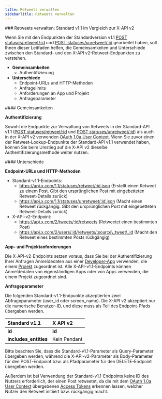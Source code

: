 ```yaml
---
title: Retweets verwalten
sidebarTitle: Retweets verwalten
---
```


<div id="manage-retweets-standard-v11-compared-to-x-api-v2">
  ### Retweets verwalten: Standard v1.1 im Vergleich zur X-API v2
</div>

Wenn Sie mit den Endpunkten der Standardversion v1.1 [POST statuses/retweet/:id](https://developer.x.com/en/docs/twitter-api/v1/tweets/post-and-engage/api-reference/post-statuses-retweet-id) und [POST statuses/unretweet/:id](https://developer.x.com/en/docs/twitter-api/v1/tweets/post-and-engage/api-reference/post-statuses-unretweet-id) gearbeitet haben, soll Ihnen dieser Leitfaden helfen, die Gemeinsamkeiten und Unterschiede zwischen den Standard- und den X-API v2-Retweet-Endpunkten zu verstehen.

- **Gemeinsamkeiten**
  - Authentifizierung
- **Unterschiede**
  - Endpoint-URLs und HTTP-Methoden
  - Anfragelimits
  - Anforderungen an App und Projekt
  - Anfrageparameter

<div id="similarities">
  #### Gemeinsamkeiten
</div>

**Authentifizierung**

Sowohl die Endpunkte zur Verwaltung von Retweets in der Standard-API v1.1 ([POST statuses/retweet/:id](https://developer.x.com/en/docs/twitter-api/v1/tweets/post-and-engage/api-reference/post-statuses-retweet-id) und [POST statuses/unretweet/:id](https://developer.x.com/en/docs/twitter-api/v1/tweets/post-and-engage/api-reference/post-statuses-unretweet-id)) als auch in der X-API v2 verwenden [OAuth 1.0a User Context](https://developer.x.com/content/developer-twitter/resources/fundamentals/authentication). Wenn Sie zuvor einen der Retweet-Lookup-Endpunkte der Standard-API v1.1 verwendet haben, können Sie beim Umstieg auf die X-API v2 dieselbe Authentifizierungsmethode weiter nutzen. 

<div id="differences">
  #### Unterschiede
</div>

**Endpoint-URLs und HTTP-Methoden**

- Standard-v1.1-Endpoints:
  - https://api.x.com/1.1/statuses/retweet/:id.json
    (Erstellt einen Retweet zu einem Post. Gibt den ursprünglichen Post mit eingebetteten Retweet-Details zurück)
  - https://api.x.com/1.1/statuses/unretweet/:id.json
    (Macht einen Retweet rückgängig. Gibt den ursprünglichen Post mit eingebetteten Retweet-Details zurück)
- X-API-v2-Endpoint:
  - https://api.x.com/2/tweets/:id/retweets
    (Retweetet einen bestimmten Post)
  - https://api.x.com/2/users/:id/retweets/:source\_tweet\_id
    (Macht den Retweet eines bestimmten Posts rückgängig)

**App- und Projektanforderungen**

Die X-API-v2-Endpoints setzen voraus, dass Sie bei der Authentifizierung Ihrer Anfragen Anmeldedaten aus einer [Developer-App](/de/resources/fundamentals/developer-apps) verwenden, die einem [Projekt](/de/resources/fundamentals/projects) zugeordnet ist. Alle X-API-v1.1-Endpoints können Anmeldedaten von eigenständigen Apps oder von Apps verwenden, die einem Projekt zugeordnet sind.

**Anfrageparameter**

Die folgenden Standard-v1.1-Endpunkte akzeptierten zwei Abfrageparameter (user\_id oder screen\_name). Die X-API v2 akzeptiert nur die numerische Benutzer-ID, und diese muss als Teil des Endpoint-Pfads übergeben werden.

| Standard v1.1 | X API v2 |
| :--- | :--- |
| **id** | **id** |
| **includes\_entities** | Kein Pendant |

Bitte beachten Sie, dass die Standard-v1.1-Parameter als Query-Parameter übergeben werden, während die X-API-v2-Parameter als Body-Parameter für den POST-Endpoint bzw. als Pfadparameter für den DELETE-Endpoint übergeben werden.

Außerdem ist bei Verwendung der Standard-v1.1-Endpoints keine ID des Nutzers erforderlich, der einen Post retweetet, da die mit dem [OAuth 1.0a User Context](/de/resources/fundamentals/authentication) übergebenen [Access Tokens](/de/resources/fundamentals/authentication#obtaining-access-tokens-using-3-legged-oauth-flow) erkennen lassen, welcher Nutzer den Retweet initiiert bzw. rückgängig macht. 